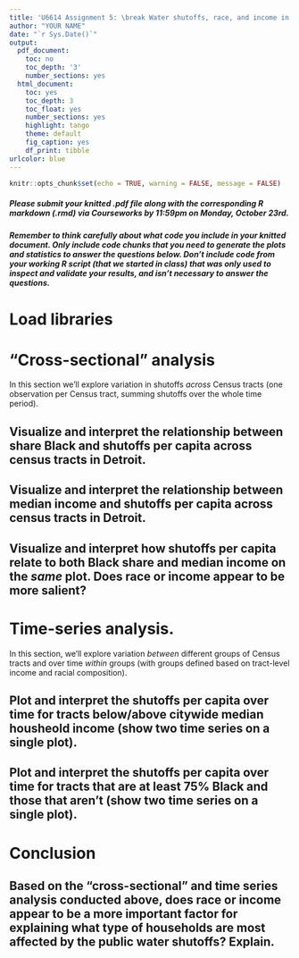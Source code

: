 ```yaml
---
title: 'U6614 Assignment 5: \break Water shutoffs, race, and income in Detroit: \break Community impact by race and income'
author: "YOUR NAME"
date: "`r Sys.Date()`"
output:
  pdf_document:
    toc: no
    toc_depth: '3'
    number_sections: yes
  html_document:
    toc: yes
    toc_depth: 3
    toc_float: yes
    number_sections: yes
    highlight: tango
    theme: default
    fig_caption: yes
    df_print: tibble
urlcolor: blue
---
```


```r
knitr::opts_chunk$set(echo = TRUE, warning = FALSE, message = FALSE)
```

##### *Please submit your knitted .pdf file along with the corresponding R markdown (.rmd) via Courseworks by 11:59pm on Monday, October 23rd.* {-}

##### Remember to think carefully about what code you include in your knitted document. Only include code chunks that you need to generate the plots and statistics to answer the questions below. Don't include code from your working R script (that we started in class) that was only used to inspect and validate your results, and isn't necessary to answer the questions. {-}

\medspace

# Load libraries {-}

\medspace


# "Cross-sectional" analysis

In this section we'll explore variation in shutoffs *across* Census tracts (one observation per Census tract, summing shutoffs over the whole time period).

## Visualize and interpret the relationship between share Black and shutoffs per capita across census tracts in Detroit.


## Visualize and interpret the relationship between median income and shutoffs per capita across census tracts in Detroit.


## Visualize and interpret how shutoffs per capita relate to both Black share and median income on the ***same*** plot. Does race or income appear to be more salient? 

\medspace


# Time-series analysis.

In this section, we'll explore variation *between* different groups of Census tracts and over time *within* groups (with groups defined based on tract-level income and racial composition).

## Plot and interpret the shutoffs per capita over time for tracts below/above citywide median housheold income (show two time series on a single plot).

## Plot and interpret the shutoffs per capita over time for tracts that are at least 75% Black and those that aren't (show two time series on a single plot).

\medspace

# Conclusion

## Based on the "cross-sectional" and time series analysis conducted above, does race or income appear to be a more important factor for explaining what type of households are most affected by the public water shutoffs? Explain.

